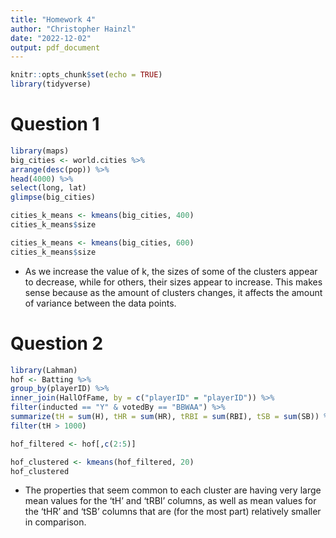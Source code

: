 ---
title: "Homework 4"
author: "Christopher Hainzl"
date: "2022-12-02"
output: pdf_document
---

```{r setup, include=FALSE}
knitr::opts_chunk$set(echo = TRUE)
library(tidyverse)
```

# Question 1

```{r}
library(maps)
big_cities <- world.cities %>%
arrange(desc(pop)) %>%
head(4000) %>%
select(long, lat)
glimpse(big_cities)
```

```{r}
cities_k_means <- kmeans(big_cities, 400)
cities_k_means$size
```

```{r}
cities_k_means <- kmeans(big_cities, 600)
cities_k_means$size
```
- As we increase the value of k, the sizes of some of the clusters appear to decrease, while for others, their sizes appear to increase. This makes sense because as the amount of clusters changes, it affects the amount of variance between the data points.


# Question 2

```{r}
library(Lahman)
hof <- Batting %>%
group_by(playerID) %>%
inner_join(HallOfFame, by = c("playerID" = "playerID")) %>%
filter(inducted == "Y" & votedBy == "BBWAA") %>%
summarize(tH = sum(H), tHR = sum(HR), tRBI = sum(RBI), tSB = sum(SB)) %>%
filter(tH > 1000)
```
```{r}
hof_filtered <- hof[,c(2:5)]
```

```{r}
hof_clustered <- kmeans(hof_filtered, 20)
hof_clustered
```

- The properties that seem common to each cluster are having very large mean values for the 'tH' and 'tRBI' columns, as well as mean values for the 'tHR' and 'tSB' columns that are (for the most part) relatively smaller in comparison.